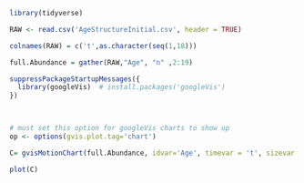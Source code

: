 ```r
library(tidyverse)

RAW <- read.csv('AgeStructureInitial.csv', header = TRUE)

colnames(RAW) = c('t',as.character(seq(1,18)))

full.Abundance = gather(RAW,"Age", "n" ,2:19) 

```



```r
suppressPackageStartupMessages({
  library(googleVis)  # install.packages('googleVis')
})



# must set this option for googleVis charts to show up
op <- options(gvis.plot.tag='chart')
```


```r

C= gvisMotionChart(full.Abundance, idvar='Age', timevar = 't', sizevar = 'n')

plot(C)



```